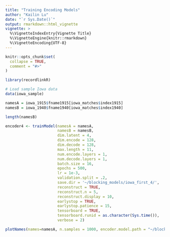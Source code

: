 ```yaml
---
title: "Training Encoding Models"
author: "Kailin Lu"
date: "`r Sys.Date()`"
output: rmarkdown::html_vignette
vignette: >
  %\VignetteIndexEntry{Vignette Title}
  %\VignetteEngine{knitr::rmarkdown}
  %\VignetteEncoding{UTF-8}
---
```


```r
knitr::opts_chunk$set(
  collapse = TRUE,
  comment = "#>"
)
```

```r
library(recordlinkR)

# Load sample Iowa data
data(iowa_sample)
```

```r
namesA = iowa_1915$fname1915[iowa_matches$index1915]
namesB = iowa_1940$fname1940[iowa_matches$index1940]
```

```r
length(namesB)
```


```r
encoder4 <- trainModel(namesA = namesA, 
                       namesB = namesB, 
                       dim.latent = 4, 
                       dim.encode = 128, 
                       dim.decode = 128, 
                       max.length = 11, 
                       num.encode.layers = 1, 
                       num.decode.layers = 1, 
                       batch.size = 16,
                       epochs = 500, 
                       lr = 1e-3,
                       validation.split = .2, 
                       save.dir = '~/blocking_models/iowa_first_4/', 
                       reconstruct = TRUE, 
                       reconstruct.n = 5, 
                       reconstruct.display = 10, 
                       earlystop = TRUE, 
                       earlystop.patience = 15, 
                       tensorboard = TRUE, 
                       tensorboard.runid = as.character(Sys.time()), 
                       verbose = 2)
```


```r
plotNames(names=namesA, n.samples = 1000, encoder.model.path = "~/blocking_models/iowa_first_4/encoder.h5") 
```


















